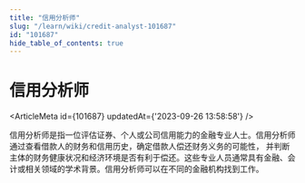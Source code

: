 ```yaml
---
title: "信用分析师"
slug: "/learn/wiki/credit-analyst-101687"
id: "101687"
hide_table_of_contents: true
---
```



# 信用分析师

<ArticleMeta id={101687} updatedAt={'2023-09-26 13:58:58'} />
<div className='border-solid border-b border-t-0 my-4 border-[var(--ifm-color-gray-300)]' />

信用分析师是指一位评估证券、个人或公司信用能力的金融专业人士。信用分析师通过查看借款人的财务和信用历史，确定借款人偿还财务义务的可能性， 并判断主体的财务健康状况和经济环境是否有利于偿还。这些专业人员通常具有金融、会计或相关领域的学术背景。信用分析师可以在不同的金融机构找到工作。
